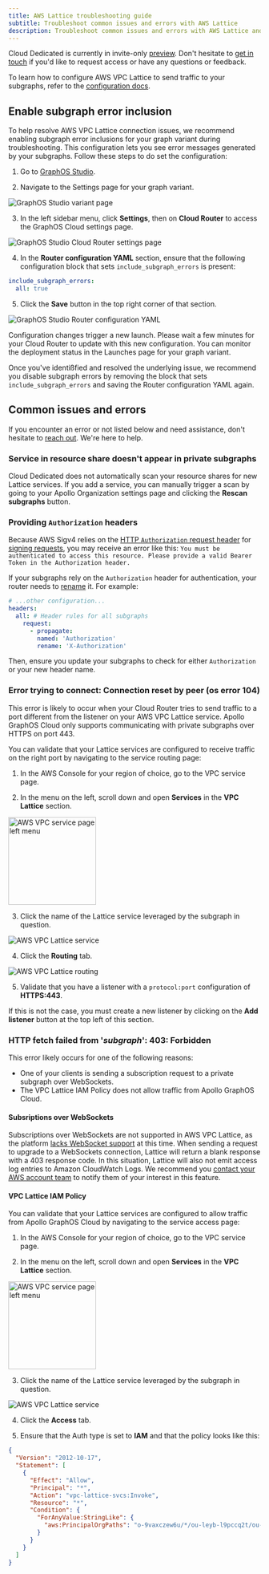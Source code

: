 ```yaml
---
title: AWS Lattice troubleshooting guide
subtitle: Troubleshoot common issues and errors with AWS Lattice
description: Troubleshoot common issues and errors with AWS Lattice and an Apollo Cloud Dedicated router
---
```


<PreviewFeature>

Cloud Dedicated is currently in invite-only [preview](#private-preview). Don't hesitate to [get in touch](mailto:cloud@apollographql.com) if you'd like to request access or have any questions or feedback.

</PreviewFeature>

To learn how to configure AWS VPC Lattice to send traffic to your subgraphs, refer to the [configuration docs](./lattice).

## Enable subgraph error inclusion

To help resolve AWS VPC Lattice connection issues, we recommend enabling subgraph error inclusions for your graph variant during troubleshooting. This configuration lets you see error messages generated by your subgraphs. Follow these steps to do set the configuration:

1. Go to [GraphOS Studio](https://studio.apollographql.com?referrer=docs-content).

2. Navigate to the Settings page for your graph variant.

<img
  className="screenshot"
  alt="GraphOS Studio variant page"
  src="../../../img/cloud-dedicated/studio-variant-page.png"
/>

3. In the left sidebar menu, click **Settings**, then on **Cloud Router** to access the GraphOS Cloud settings page.

<img
  className="screenshot"
  alt="GraphOS Studio Cloud Router settings page"
  src="../../../img/cloud-dedicated/studio-settings-page.png"
/>

4. In the **Router configuration YAML** section, ensure that the following configuration block that sets `include_subgraph_errors` is present:

```yaml
include_subgraph_errors:
  all: true
```

5. Click the **Save** button in the top right corner of that section.

<img
  className="screenshot"
  alt="GraphOS Studio Router configuration YAML"
  src="../../../img/cloud-dedicated/router-yaml-subgraph-errors.png"
/>

Configuration changes trigger a new launch. Please wait a few minutes for your Cloud Router to update with this new configuration. You can monitor the deployment status in the Launches page for your graph variant.

Once you've identißfied and resolved the underlying issue, we recommend you disable subgraph errors by removing the block that sets `include_subgraph_errors` and saving the Router configuration YAML again.

## Common issues and errors

If you encounter an error or not listed below and need assistance, don't hesitate to [reach out](mailto:cloud@apollographql.com). We're here to help.

### Service in resource share doesn't appear in private subgraphs

Cloud Dedicated does not automatically scan your resource shares for new Lattice services. If you add a service, you can manually trigger a scan by going to your Apollo Organization settings page and clicking the **Rescan subgraphs** button.

### Providing `Authorization` headers

Because AWS Sigv4 relies on the [HTTP `Authorization` request header](https://developer.mozilla.org/en-US/docs/Web/HTTP/Headers/Authorization) for [signing requests](https://docs.aws.amazon.com/AmazonS3/latest/API/sigv4-auth-using-authorization-header.html), you may receive an error like this: `You must be authenticated to access this resource. Please provide a valid Bearer Token in the Authorization header.`

If your subgraphs rely on the `Authorization` header for authentication, your router needs to [rename](/router/configuration/header-propagation/#propagate) it. For example:

```yaml title="router.yaml"
# ...other configuration...
headers:
  all: # Header rules for all subgraphs
    request:
      - propagate:
        named: 'Authorization'
        rename: 'X-Authorization'
```

Then, ensure you update your subgraphs to check for either `Authorization` or your new header name.

### Error trying to connect: Connection reset by peer (os error 104)

This error is likely to occur when your Cloud Router tries to send traffic to a port different from the listener on your AWS VPC Lattice service. Apollo GraphOS Cloud only supports communicating with private subgraphs over HTTPS on port 443.

You can validate that your Lattice services are configured to receive traffic on the right port by navigating to the service routing page:

1. In the AWS Console for your region of choice, go to the VPC service page.

2. In the menu on the left, scroll down and open **Services** in the **VPC Lattice** section.

<img
  className="screenshot"
  alt="AWS VPC service page left menu"
  src="../../../img/cloud-dedicated/vpc-lattice-menu.jpg"
  width="175px"
/>

3. Click the name of the Lattice service leveraged by the subgraph in question.

<img
  className="screenshot"
  alt="AWS VPC Lattice service"
  src="../../../img/cloud-dedicated/vpc-lattice-service.png"
/>

4. Click the **Routing** tab.

<img
  className="screenshot"
  alt="AWS VPC Lattice routing"
  src="../../../img/cloud-dedicated/vpc-lattice-routing.png"
/>

5. Validate that you have a listener with a `protocol:port` configuration of **HTTPS:443**.

If this is not the case, you must create a new listener by clicking on the **Add listener** button at the top left of this section.

### HTTP fetch failed from '_subgraph_': 403: Forbidden

This error likely occurs for one of the following reasons:

- One of your clients is sending a subscription request to a private subgraph over WebSockets.
- The VPC Lattice IAM Policy does not allow traffic from Apollo GraphOS Cloud.

#### Subsriptions over WebSockets

Subscriptions over WebSockets are not supported in AWS VPC Lattice, as the platform [lacks WebSocket support](https://docs.aws.amazon.com/vpc-lattice/latest/ug/listeners.html#listener-configuration) at this time. When sending a request to upgrade to a WebSockets connection, Lattice will return a blank response with a 403 response code. In this situation, Lattice will also not emit access log entries to Amazon CloudWatch Logs. We recommend you [contact your AWS account team](https://aws.amazon.com/contact-us/sales-support/) to notify them of your interest in this feature.

#### VPC Lattice IAM Policy

You can validate that your Lattice services are configured to allow traffic from Apollo GraphOS Cloud by navigating to the service access page:

1. In the AWS Console for your region of choice, go to the VPC service page.

2. In the menu on the left, scroll down and open **Services** in the **VPC Lattice** section.

<img
  className="screenshot"
  alt="AWS VPC service page left menu"
  src="../../../img/cloud-dedicated/vpc-lattice-menu.jpg"
  width="175px"
/>

3. Click the name of the Lattice service leveraged by the subgraph in question.

<img
  className="screenshot"
  alt="AWS VPC Lattice service"
  src="../../../img/cloud-dedicated/vpc-lattice-service.png"
/>

4. Click the **Access** tab.

5. Ensure that the Auth type is set to **IAM** and that the policy looks like this:

```json
{
  "Version": "2012-10-17",
  "Statement": [
    {
      "Effect": "Allow",
      "Principal": "*",
      "Action": "vpc-lattice-svcs:Invoke",
      "Resource": "*",
      "Condition": {
        "ForAnyValue:StringLike": {
          "aws:PrincipalOrgPaths": "o-9vaxczew6u/*/ou-leyb-l9pccq2t/ou-leyb-fvqz35yo/*"
        }
      }
    }
  ]
}
```
